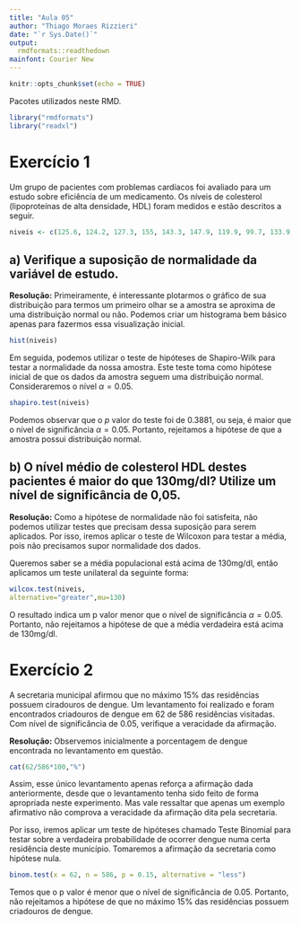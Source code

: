 ---
title: "Aula 05"
author: "Thiago Moraes Rizzieri"
date: "`r Sys.Date()`"
output: 
  rmdformats::readthedown
mainfont: Courier New
---

```{r setup, include=FALSE}
knitr::opts_chunk$set(echo = TRUE)
```

Pacotes utilizados neste RMD.

```{r}
library("rmdformats")
library("readxl")
```

# Exercício 1

Um grupo de pacientes com problemas cardíacos foi avaliado para um estudo sobre eficiência de um medicamento. Os níveis de colesterol (lipoproteínas de alta densidade, HDL) foram medidos e estão descritos a seguir.

```{r}
niveis <- c(125.6, 124.2, 127.3, 155, 143.3, 147.9, 119.9, 99.7, 133.9, 110.9, 126.3, 149.9, 130.7, 146.1, 134.3, 139.4, 153.7, 151, 146.5, 129.5, 131.3, 136.5, 126.7, 145.1, 147.9, 132.2, 145.5, 145.2, 148.5, 165.2)
```
## a) Verifique a suposição de normalidade da variável de estudo.

**Resolução:** Primeiramente, é interessante plotarmos o gráfico de sua distribuição para termos um primeiro olhar se a amostra se aproxima de uma distribuição normal ou não. Podemos criar um histograma bem básico apenas para fazermos essa visualização inicial.

```{r}
hist(niveis)
```

Em seguida, podemos utilizar o teste de hipóteses de Shapiro-Wilk para testar a normalidade da nossa amostra. Este teste toma como hipótese inicial de que os dados da amostra seguem uma distribuição normal. Consideraremos o nível $\alpha = 0.05$.

```{r}
shapiro.test(niveis)
```

Podemos observar que o $p$ valor do teste foi de $0.3881$, ou seja, é maior que o nível de significância $\alpha = 0.05$. Portanto, rejeitamos a hipótese de que a amostra possui distribuição normal.

## b) O nível médio de colesterol HDL destes pacientes é maior do que 130mg/dl? Utilize um nível de significância de 0,05.

**Resolução:** Como a hipótese de normalidade não foi satisfeita, não podemos utilizar testes que precisam dessa suposição para serem aplicados. Por isso, iremos aplicar o teste de Wilcoxon para testar a média, pois não precisamos supor normalidade dos dados.

Queremos saber se a média populacional está acima de 130mg/dl, então aplicamos um teste unilateral da seguinte forma:

```{r}
wilcox.test(niveis,
alternative="greater",mu=130)
```
O resultado indica um p valor menor que o nível de significância $\alpha = 0.05$. Portanto, não rejeitamos a hipótese de que a média verdadeira está acima de 130mg/dl.

# Exercício 2

A secretaria municipal afirmou que no máximo 15% das residências possuem ciradouros de dengue. Um levantamento foi realizado e foram encontrados criadouros de dengue em 62 de 586 residências visitadas. Com nível de significância de 0.05, verifique a veracidade da afirmação.

**Resolução:** Observemos inicialmente a porcentagem de dengue encontrada no levantamento em questão.

```{r}
cat(62/586*100,"%")
```
Assim, esse único levantamento apenas reforça a afirmação dada anteriormente, desde que o levantamento tenha sido feito de forma apropriada neste experimento. Mas vale ressaltar que apenas um exemplo afirmativo não comprova a veracidade da afirmação dita pela secretaria.

Por isso, iremos aplicar um teste de hipóteses chamado Teste Binomial para testar sobre a verdadeira probabilidade de ocorrer dengue numa certa residência deste município. Tomaremos a afirmação da secretaria como hipótese nula.

```{r}
binom.test(x = 62, n = 586, p = 0.15, alternative = "less")
```

Temos que o p valor é menor que o nível de significância de $0.05$. Portanto, não rejeitamos a hipótese de que no máximo $15\%$ das residências possuem criadouros de dengue.

